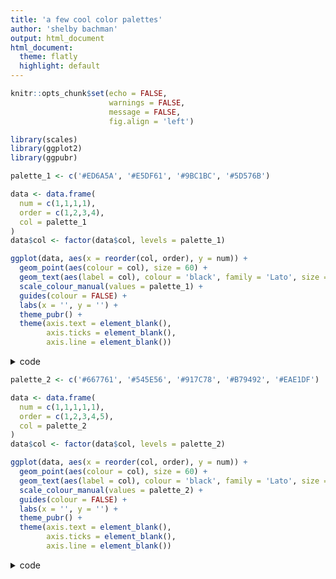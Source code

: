 ```yaml
---
title: 'a few cool color palettes'
author: 'shelby bachman'
output: html_document
html_document:
  theme: flatly
  highlight: default
---
```


```r

knitr::opts_chunk$set(echo = FALSE,
                      warnings = FALSE,
                      message = FALSE,
                      fig.align = 'left')

library(scales)
library(ggplot2)
library(ggpubr)

```

```r

palette_1 <- c('#ED6A5A', '#E5DF61', '#9BC1BC', '#5D576B')

data <- data.frame(
  num = c(1,1,1,1),
  order = c(1,2,3,4),
  col = palette_1
)
data$col <- factor(data$col, levels = palette_1)

ggplot(data, aes(x = reorder(col, order), y = num)) +
  geom_point(aes(colour = col), size = 60) +
  geom_text(aes(label = col), colour = 'black', family = 'Lato', size = 6) +
  scale_colour_manual(values = palette_1) +
  guides(colour = FALSE) +
  labs(x = '', y = '') +
  theme_pubr() +
  theme(axis.text = element_blank(),
        axis.ticks = element_blank(),
        axis.line = element_blank())

```

<details><summary>code</summary>

```r

c('#ED6A5A', '#E5DF61', '#9BC1BC', '#5D576B')

```

</details>

```r

palette_2 <- c('#667761', '#545E56', '#917C78', '#B79492', '#EAE1DF')

data <- data.frame(
  num = c(1,1,1,1,1),
  order = c(1,2,3,4,5),
  col = palette_2
)
data$col <- factor(data$col, levels = palette_2)

ggplot(data, aes(x = reorder(col, order), y = num)) +
  geom_point(aes(colour = col), size = 60) +
  geom_text(aes(label = col), colour = 'black', family = 'Lato', size = 6) +
  scale_colour_manual(values = palette_2) +
  guides(colour = FALSE) +
  labs(x = '', y = '') +
  theme_pubr() +
  theme(axis.text = element_blank(),
        axis.ticks = element_blank(),
        axis.line = element_blank())

```

<details><summary>code</summary>

```r

c('#667761', '#545E56', '#917C78', '#B79492', '#EAE1DF')

```

</details>
